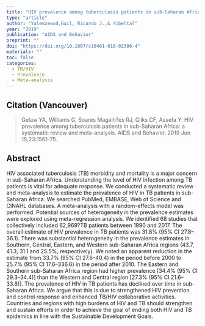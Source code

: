 ```yaml
---
title: "HIV prevalence among tuberculosis patients in sub-Saharan Africa: a systematic review and meta-analysis."
type: "article"
author: "Yalemzewod,Gail, Ricardo J.,& Yibeltal"
year: "2019"
publication: "AIDS and Behavior"
preprint: ""
doi: "https://doi.org/10.1007/s10461-018-02386-4"
materials: ""
toc: false
categories:
  - TB/HIV
  - Prevalence
  - Meta-analysis
---
```


## Citation (Vancouver)

> Gelaw YA, Williams G, Soares Magalh?es RJ, Gilks CF, Assefa Y. HIV prevalence among tuberculosis patients in sub-Saharan Africa: a systematic review and meta-analysis. AIDS and Behavior. 2019 Jun 15;23:1561-75.

## Abstract

HIV associated tuberculosis (TB) morbidity and mortality is a major concern in sub-Saharan Africa. Understanding the level of HIV infection among TB patients is vital for adequate response. We conducted a systematic review and meta-analysis to estimate the prevalence of HIV in TB patients in sub-Saharan Africa. We searched PubMed, EMBASE, Web of Science and CINAHL databases. A meta-analysis with a random-effects model was performed. Potential sources of heterogeneity in the prevalence estimates were explored using meta-regression analysis. We identified 68 studies that collectively included 62,969?TB patients between 1990 and 2017. The overall estimate of HIV prevalence in TB patients was 31.8% (95% CI 27.8--36.1). There was substantial heterogeneity in the prevalence estimates in Southern, Central, Eastern, and Western sub-Saharan Africa regions (43.7, 41.3, 31.1 and 25.5%, respectively). We noted an apparent reduction in the estimate from 33.7% (95% CI 27.6--40.4) in the period before 2000 to 25.7% (95% CI 17.6--336.6) in the period after 2010. The Eastern and Southern sub-Saharan Africa region had higher prevalence \[34.4% (95% CI 29.3--34.4)\] than the Western and Central region \[27.3% (95% CI 21.6--33.8)\]. The prevalence of HIV in TB patients has declined over time in sub-Saharan Africa. We argue that this is due to strengthened HIV prevention and control response and enhanced TB/HIV collaborative activities. Countries and regions with high burdens of HIV and TB should strengthen and sustain efforts in order to achieve the goal of ending both HIV and TB epidemics in line with the Sustainable Development Goals.

